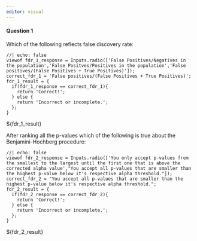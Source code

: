 ```yaml
---
editor: visual
---
```


#### Question 1

Which of the following reflects false discovery rate:
```ojs
//| echo: false
viewof fdr_1_response = Inputs.radio(['False Positives/Negatives in the population','False Positves/Positives in the population','False positives/(False Positives + True Positives)']);
correct_fdr_1 = 'False positives/(False Positives + True Positives)';
fdr_1_result = {
  if(fdr_1_response == correct_fdr_1){
    return 'Correct!';
  } else {
    return 'Incorrect or incomplete.';
  };
}
```
${fdr_1_result}

After ranking all the p-values which of the following is true about the Benjamini-Hochberg procedure:
```ojs
//| echo: false
viewof fdr_2_response = Inputs.radio(['You only accept p-values from the smallest to the largest until the first one that is above the corrected alpha value',"You accept all p-values that are smaller than the highest p-value below it's respective alpha threshold."]);
correct_fdr_2 = "You accept all p-values that are smaller than the highest p-value below it's respective alpha threshold.";
fdr_2_result = {
  if(fdr_2_response == correct_fdr_2){
    return 'Correct!';
  } else {
    return 'Incorrect or incomplete.';
  };
}
```
${fdr_2_result}